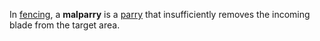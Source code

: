 In [[fencing]], a '''malparry''' is a [[parry]] that insufficiently removes the incoming blade from the target area.